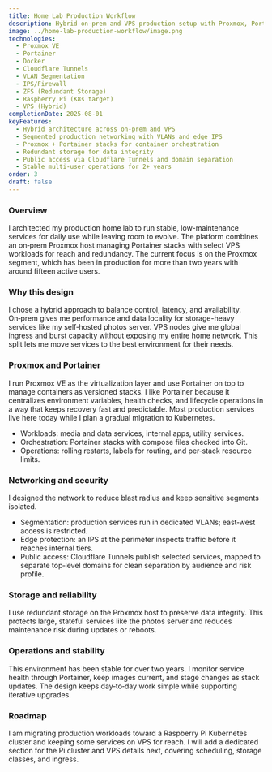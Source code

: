 ```yaml
---
title: Home Lab Production Workflow
description: Hybrid on-prem and VPS production setup with Proxmox, Portainer, Cloudflare Tunnels, segmented networking, and a path to Kubernetes.
image: ../home-lab-production-workflow/image.png
technologies:
  - Proxmox VE
  - Portainer
  - Docker
  - Cloudflare Tunnels
  - VLAN Segmentation
  - IPS/Firewall
  - ZFS (Redundant Storage)
  - Raspberry Pi (K8s target)
  - VPS (Hybrid)
completionDate: 2025-08-01
keyFeatures:
  - Hybrid architecture across on-prem and VPS
  - Segmented production networking with VLANs and edge IPS
  - Proxmox + Portainer stacks for container orchestration
  - Redundant storage for data integrity
  - Public access via Cloudflare Tunnels and domain separation
  - Stable multi-user operations for 2+ years
order: 3
draft: false
---
```


### Overview

I architected my production home lab to run stable, low-maintenance services for daily use while leaving room to evolve. The platform combines an on‑prem Proxmox host managing Portainer stacks with select VPS workloads for reach and redundancy. The current focus is on the Proxmox segment, which has been in production for more than two years with around fifteen active users.

### Why this design

I chose a hybrid approach to balance control, latency, and availability. On‑prem gives me performance and data locality for storage-heavy services like my self‑hosted photos server. VPS nodes give me global ingress and burst capacity without exposing my entire home network. This split lets me move services to the best environment for their needs.

### Proxmox and Portainer

I run Proxmox VE as the virtualization layer and use Portainer on top to manage containers as versioned stacks. I like Portainer because it centralizes environment variables, health checks, and lifecycle operations in a way that keeps recovery fast and predictable. Most production services live here today while I plan a gradual migration to Kubernetes.

- Workloads: media and data services, internal apps, utility services.
- Orchestration: Portainer stacks with compose files checked into Git.
- Operations: rolling restarts, labels for routing, and per‑stack resource limits.

### Networking and security

I designed the network to reduce blast radius and keep sensitive segments isolated.

- Segmentation: production services run in dedicated VLANs; east‑west access is restricted.
- Edge protection: an IPS at the perimeter inspects traffic before it reaches internal tiers.
- Public access: Cloudflare Tunnels publish selected services, mapped to separate top‑level domains for clean separation by audience and risk profile.

### Storage and reliability

I use redundant storage on the Proxmox host to preserve data integrity. This protects large, stateful services like the photos server and reduces maintenance risk during updates or reboots.

### Operations and stability

This environment has been stable for over two years. I monitor service health through Portainer, keep images current, and stage changes as stack updates. The design keeps day‑to‑day work simple while supporting iterative upgrades.

### Roadmap

I am migrating production workloads toward a Raspberry Pi Kubernetes cluster and keeping some services on VPS for reach. I will add a dedicated section for the Pi cluster and VPS details next, covering scheduling, storage classes, and ingress.
